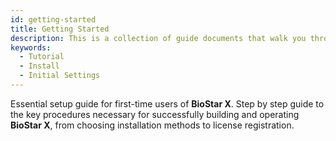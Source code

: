 ```yaml
---
id: getting-started
title: Getting Started
description: This is a collection of guide documents that walk you through the basic procedures required for the installation, upgrade, and initial setup of BioStar X step by step.
keywords:
  - Tutorial
  - Install
  - Initial Settings
---
```


Essential setup guide for first-time users of **BioStar X**. Step by step guide to the key procedures necessary for successfully building and operating **BioStar X**, from choosing installation methods to license registration.

<DocCardList />
